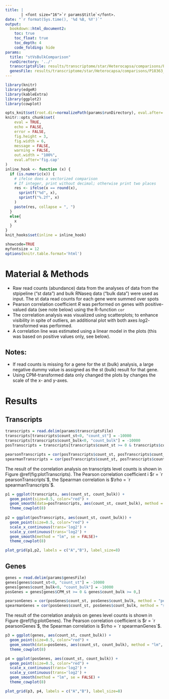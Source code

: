 ```yaml
---
title: | 
       | <font size="16">`r params$title`</font>.
date: "`r format(Sys.time(), '%d %B, %Y')`"
output: 
  bookdown::html_document2:
    toc: true
    toc_float: true
    toc_depth: 4
    code_folding: hide
params:
  title: "stVsBulkComparison"
  runDirectory: '../'
  transcriptsFile: results/transcriptome/star/Heterocapsa/comparisons/P18363_103.mRNA.transcripts.stAndBulkAbundance.tsv
  genesFile: results/transcriptome/star/Heterocapsa/comparisons/P18363_103.mRNA.genes.stAndBulkAbundance.tsv
---
```


```r
library(knitr)
library(edgeR)
library(kableExtra)
library(ggplot2)
library(cowplot)

opts_knit$set(root.dir=normalizePath(params$runDirectory), eval.after='fig.cap') # needed to get working dir right
knitr::opts_chunk$set(
	eval = TRUE,
	echo = FALSE,
	error = FALSE,
	fig.height = 3,
	fig.width = 6,
	message = FALSE,
	warning = FALSE,
	out.width = "100%",
	eval.after='fig.cap'
)
inline_hook <- function (x) {
  if (is.numeric(x)) {
    # ifelse does a vectorized comparison
    # If integer, print without decimal; otherwise print two places
    res <- ifelse(x == round(x),
      sprintf("%d", x),
      sprintf("%.2f", x)
    )
    paste(res, collapse = ", ")
  }
  else{
    x
  }
}
knit_hooks$set(inline = inline_hook)

showcode=TRUE
myfontsize = 12
options(knitr.table.format='html')

```

# Material & Methods

- Raw read counts (abundance) data from the analyses of data from the stpipeline ("st data") and bulk RNaseq data ("bulk data") were used as input. The st data read counts for each gene were summed over spots
- Pearson correlation coefficient $R$ was performed on genes with positive-valued data (see note below) using the R-function `cor`
- The correlation analysis was visualized using scatterplots; to enhance visibility in spite of outliers, an additional plot with both axes $log2$-transformed was performed.
- A correlation line was estimated using a linear model in the plots (this was based on positive values only, see below).

## Notes:

- If read counts is missing for a gene for the st (bulk) analysis, a large negative dummy value is assigned as the st (bulk) result for that gene. 
- Using CPM-transformed data only changed the plots by changes the scale of the x- and y-axes.

# Results

## Transcripts
```r

transcripts = read.delim(params$transcriptsFile)
transcripts[transcripts$count_st<0, "count_st"] = -10000
transcripts[transcripts$count_bulk<0, "count_bulk"] = -10000
posTranscripts = transcripts[transcripts$count_st >= 0 & transcripts$count_bulk >= 0,]

pearsonTranscripts = cor(posTranscripts$count_st, posTranscripts$count_bulk, method = "pearson")
spearmanTranscripts = cor(posTranscripts$count_st, posTranscripts$count_bulk, method = "spearman")

```

The result of the correlation analysis on transcripts level counts is shown in Figure \@ref(fig:plotTranscripts). The Pearson correlation coefficient i  $r = `r pearsonTranscripts`$, the Spearman correlation is $\rho = `r spearmanTranscripts`$.

```r

p1 = ggplot(transcripts, aes(count_st, count_bulk)) +
  geom_point(size=0.5, color="red") + 
  geom_smooth(data=posTranscripts, aes(count_st, count_bulk), method = "lm", se = FALSE)+
  theme_cowplot(8)
  
p2 = ggplot(posTranscripts, aes(count_st, count_bulk)) +
  geom_point(size=0.5, color="red") + 
  scale_x_continuous(trans='log2') +
  scale_y_continuous(trans='log2') +
  geom_smooth(method = "lm", se = FALSE)+
  theme_cowplot(8)

plot_grid(p1,p2, labels = c("A","B"), label_size=8)
```

## Genes

```r
genes = read.delim(params$genesFile)
genes[genes$count_st<0, "count_st"] = -10000
genes[genes$count_bulk<0, "count_bulk"] = -10000
posGenes = genes[genes$CPM_st >= 0 & genes$count_bulk >= 0,]

pearsonGenes = cor(posGenes$count_st, posGenes$count_bulk, method = "pearson")
spearmanGenes = cor(posGenes$count_st, posGenes$count_bulk, method = "spearman")
```
The result of the correlation analysis on genes level counts is shown in Figure \@ref(fig:plotGenes). The Pearson correlation coefficient is  $r = `r pearsonGenes`$, the Spearman correlation is $\rho = `r spearmanGenes`$.

```r

p3 = ggplot(genes, aes(count_st, count_bulk)) +
  geom_point(size=0.5, color="red") + 
  geom_smooth(data=posGenes, aes(count_st, count_bulk), method = "lm", se = FALSE) +
  theme_cowplot(8)

p4 = ggplot(posGenes, aes(count_st, count_bulk)) +
  geom_point(size=0.5, color="red") + 
  scale_x_continuous(trans='log2') +
  scale_y_continuous(trans='log2') + 
  geom_smooth(method = "lm", se = FALSE) +
  theme_cowplot(8)

plot_grid(p3, p4, labels = c("A","B"), label_size=8)

```
